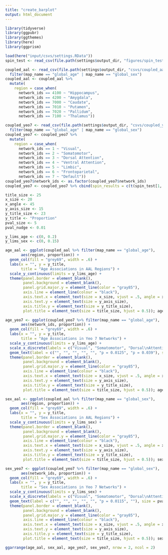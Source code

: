 ```yaml
---
title: "create_barplot"
output: html_document
---
```


```r
library(tidyverse)
library(ggpubr)
library(ggthemes)
library(here)
library(ggprism)
```

```r
load(here("input/csvs/settings.RData"))
spin_test <- read_csv(file.path(settings$output_dir, "figures/spin_test.csv"))

coupled_aal <- read_csv(file.path(settings$output_dir, "csvs/coupled_aal.csv")) %>%
  filter(map_name == "global_age" | map_name == "global_sex")
coupled_aal <- coupled_aal %>%
  mutate(
    region = case_when(
      network_ids == 4100 ~ "Hippocampus",
      network_ids == 4200 ~ "Amygdala",
      network_ids == 7000 ~ "Caudate",
      network_ids == 7010 ~ "Putamen",
      network_ids == 7020 ~ "Pallidum",
      network_ids == 7100 ~ "Thalamus"))

coupled_yeo7 <- read_csv(file.path(settings$output_dir, "csvs/coupled_yeo7.csv")) %>%
  filter(map_name == "global_age" | map_name == "global_sex")
coupled_yeo7 <- coupled_yeo7 %>%
  mutate(
    region = case_when(
      network_ids == 1 ~ "Visual",
      network_ids == 2 ~ "Somatomotor",
      network_ids == 3 ~ "Dorsal Attention",
      network_ids == 4 ~ "Ventral Attention",
      network_ids == 5 ~ "Limbic",
      network_ids == 6 ~ "Frontoparietal",
      network_ids == 7 ~ "Default"))
coupled_yeo7$network_ids <- as.factor(coupled_yeo7$network_ids)
coupled_yeo7 <- coupled_yeo7 %>% cbind(spin_results = c(t(spin_test[1, 2:8]), t(spin_test[3, 2:8])))
```

```r
title_size <- 25
x_size <- 20
x_angle <- 45
y_axis_size <- 15
y_title_size <- 23
y_title <- "Proportion"
pval_size <- 5
pval_nudge <- 0.01

y_lims_age <- c(0, 0.2)
y_lims_sex <- c(0, 0.15)

age_aal <- ggplot(coupled_aal %>% filter(map_name == "global_age"), 
       aes(region, proportion)) +
  geom_col(fill = "grey69", width = .6) +
  labs(x = "", y = y_title,
       title = "Age Associations in AAL Regions") +
  scale_y_continuous(limits = y_lims_age) +
  theme(panel.border = element_blank(), 
        panel.background = element_blank(),
        panel.grid.major.y = element_line(color = "gray85"),
        axis.line = element_line(colour = "black"),
        axis.text.x = element_text(size = x_size, vjust = .5, angle = x_angle),
        axis.text.y = element_text(size = y_axis_size),
        axis.title.y = element_text(size = y_title_size),
        plot.title = element_text(size = title_size, hjust = 0.5)); age_aal

age_yeo7 <- ggplot(coupled_yeo7 %>% filter(map_name == "global_age"), 
       aes(network_ids, proportion)) +
  geom_col(fill = "grey69", width = .6) +
  labs(x = "", y = y_title,
       title = "Age Associations in Yeo 7 Networks") +
  scale_y_continuous(limits = y_lims_age) +
  scale_x_discrete(labels = c("Visual", "Somatomotor", "Dorsal\nAttention", "Ventral\nAttention", "Limbic", "Fronto-\nparietal", "Default")) +
  geom_text(label = c("", "", "", "", "", "p = 0.0125", "p = 0.039"), size = pval_size, nudge_y = pval_nudge) + 
  theme(panel.border = element_blank(), 
        panel.background = element_blank(),
        panel.grid.major.y = element_line(color = "gray85"),
        axis.line = element_line(colour = "black"),
        axis.text.x = element_text(size = x_size, vjust = .5, angle = x_angle),
        axis.text.y = element_text(size = y_axis_size),
        axis.title.y = element_text(size = y_title_size),
        plot.title = element_text(size = title_size, hjust = 0.5)); age_yeo7

sex_aal <- ggplot(coupled_aal %>% filter(map_name == "global_sex"), 
       aes(region, proportion)) +
  geom_col(fill = "grey69", width = .6) +
  labs(x = "", y = y_title,
       title = "Sex Associations in AAL Regions") +
  scale_y_continuous(limits = y_lims_sex) +
  theme(panel.border = element_blank(), 
        panel.background = element_blank(),
        panel.grid.major.y = element_line(color = "gray85"),
        axis.line = element_line(colour = "black"),
        axis.text.x = element_text(size = x_size, vjust = .5, angle = x_angle),
        axis.text.y = element_text(size = y_axis_size),
        axis.title.y = element_text(size = y_title_size),
        plot.title = element_text(size = title_size, hjust = 0.5)); sex_aal

sex_yeo7 <- ggplot(coupled_yeo7 %>% filter(map_name == "global_sex"), 
       aes(network_ids, proportion)) +
  geom_col(fill = "grey69", width = .6) +
  labs(x = "", y = y_title,
       title = "Sex Associations in Yeo 7 Networks") +
  scale_y_continuous(limits = y_lims_sex) +
  scale_x_discrete(labels = c("Visual", "Somatomotor", "Dorsal\nAttention", "Ventral\nAttention", "Limbic", "Fronto-\nparietal", "Default")) +
  geom_text(label = c("", "", "", "", "", "p = 0.0115", ""), size = pval_size, nudge_y = pval_nudge) + 
  theme(panel.border = element_blank(), 
        panel.background = element_blank(),
        panel.grid.major.y = element_line(color = "gray85"),
        axis.line = element_line(colour = "black"),
        axis.text.x = element_text(size = x_size, vjust = .5, angle = x_angle),
        axis.text.y = element_text(size = y_axis_size),
        axis.title.y = element_text(size = y_title_size),
        plot.title = element_text(size = title_size, hjust = 0.5)); sex_yeo7
```

```r
ggarrange(age_aal, sex_aal, age_yeo7, sex_yeo7, nrow = 2, ncol = 2)
```


